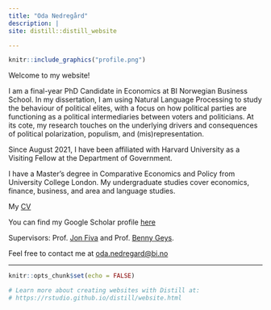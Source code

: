 ```yaml
---
title: "Oda Nedregård"
description: |
site: distill::distill_website

---
```



:::float-image

```r

knitr::include_graphics("profile.png")

```

  Welcome to my website!
  
  
  I am a final-year PhD Candidate in Economics at BI Norwegian Business School. In my dissertation, I am using Natural Language Processing to study the behaviour of political elites, with a focus on how political parties are functioning as a political intermediaries between voters and politicians. At its cote, my research touches on the underlying drivers and consequences of political polarization, populism, and (mis)representation.  
  
  Since August 2021, I have been affiliated with Harvard University as a Visiting Fellow at the Department of Government.  
  
  I have a Master's degree in Comparative Economics and Policy from University College London. My undergraduate studies cover economics, finance, business, and area and language studies.  
  
  My [CV]

 
  You can find my Google Scholar profile [here][GScholar] 
   
  Supervisors: Prof. [Jon Fiva] and Prof. [Benny Geys]. 
  
  
  Feel free to contact me at [oda.nedregard@bi.no][email]
  
  [email]: mailto:oda.nedregard@bi.no

  [CV]: https://www.dropbox.com/s/d2jcrbft33nwyov/cv_nedregard.pdf?dl=0

  [GScholar]: https://scholar.google.com/citations?user=7HrD6BgAAAAJ
  
  [Jon Fiva]: https://www.jon.fiva.no/
 
  [Benny Geys]: https://www.bi.edu/about-bi/employees/department-of-economics/benny-geys/
   
   
:::



---
```r
knitr::opts_chunk$set(echo = FALSE)

# Learn more about creating websites with Distill at:
# https://rstudio.github.io/distill/website.html

```

